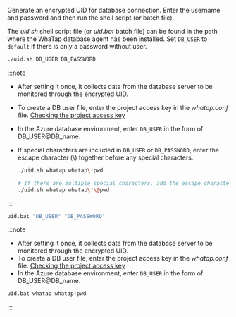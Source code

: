Generate an encrypted UID for database connection. Enter the username and password and then run the shell script (or batch file). 

The _uid.sh_ shell script file (or _uid.bat_ batch file) can be found in the path where the WhaTap database agent has been installed. Set `DB_USER` to `default` if there is only a password without user. 

<Tabs groupId='os'>

<TabItem value="linux" label="Linux" default>

```bash
./uid.sh DB_USER DB_PASSWORD
```

:::note

-   After setting it once, it collects data from the database server to be monitored through the encrypted UID.
-   To create a DB user file, enter the project access key in the _whatap.conf_ file. [Checking the project access key](#check-accesskey)
-   In the Azure database environment, enter `DB_USER` in the form of DB_USER@DB_name.
-   If special characters are included in `DB_USER` or `DB_PASSWORD`, enter the escape character (\\) together before any special characters.

    ```bash title='Example'
    ./uid.sh whatap whatap\!pwd

    # If there are multiple special characters, add the escape character(\) for each.
    ./uid.sh whatap whatap\!\@pwd
    ```

:::

</TabItem>
<TabItem value="windows" label="Windows">

```bash
uid.bat "DB_USER" "DB_PASSWORD"
```

:::note

-   After setting it once, it collects data from the database server to be monitored through the encrypted UID.
-   To create a DB user file, enter the project access key in the _whatap.conf_ file. [Checking the project access key](#check-accesskey)
-   In the Azure database environment, enter `DB_USER` in the form of DB_USER@DB_name.

```bash title='Example'
uid.bat whatap whatap!pwd
```

:::

</TabItem>
</Tabs>
